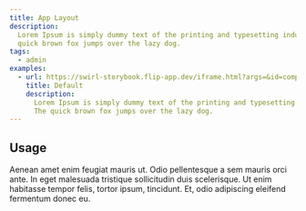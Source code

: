 ```yaml
---
title: App Layout
description:
  Lorem Ipsum is simply dummy text of the printing and typesetting industry. The
  quick brown fox jumps over the lazy dog.
tags:
  - admin
examples:
  - url: https://swirl-storybook.flip-app.dev/iframe.html?args=&id=components-flipapplayout--flip-app-layout&viewMode=story
    title: Default
    description:
      Lorem Ipsum is simply dummy text of the printing and typesetting industry.
      The quick brown fox jumps over the lazy dog.
---
```


## Usage

Aenean amet enim feugiat mauris ut. Odio pellentesque a sem mauris orci ante. In
eget malesuada tristique sollicitudin duis scelerisque. Ut enim habitasse tempor
felis, tortor ipsum, tincidunt. Et, odio adipiscing eleifend fermentum donec eu.
